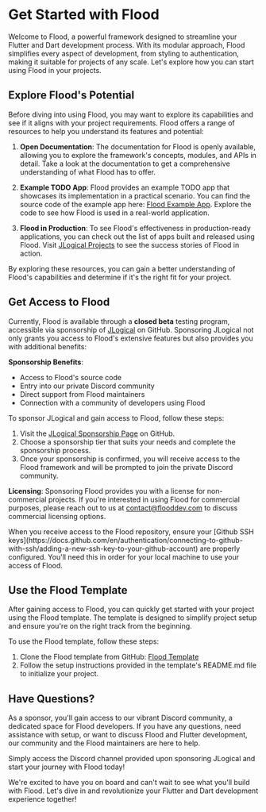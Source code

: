 
# Get Started with Flood

Welcome to Flood, a powerful framework designed to streamline your Flutter and Dart development process. With its modular approach, Flood simplifies every aspect of development, from styling to authentication, making it suitable for projects of any scale. Let's explore how you can start using Flood in your projects.

## Explore Flood's Potential

Before diving into using Flood, you may want to explore its capabilities and see if it aligns with your project requirements. Flood offers a range of resources to help you understand its features and potential:

1. **Open Documentation**: The documentation for Flood is openly available, allowing you to explore the framework's concepts, modules, and APIs in detail. Take a look at the documentation to get a comprehensive understanding of what Flood has to offer.

2. **Example TODO App**: Flood provides an example TODO app that showcases its implementation in a practical scenario. You can find the source code of the example app here: [Flood Example App](https://github.com/JLogical-Apps/flood-example). Explore the code to see how Flood is used in a real-world application.

3. **Flood in Production**: To see Flood's effectiveness in production-ready applications, you can check out the list of apps built and released using Flood. Visit [JLogical Projects](https://www.jlogical.com/projects) to see the success stories of Flood in action.

By exploring these resources, you can gain a better understanding of Flood's capabilities and determine if it's the right fit for your project.

## Get Access to Flood

Currently, Flood is available through a **closed beta** testing program, accessible via sponsorship of [JLogical](https://jlogical.com/) on GitHub. Sponsoring JLogical not only grants you access to Flood's extensive features but also provides you with additional benefits:

**Sponsorship Benefits**:

-   Access to Flood's source code
-   Entry into our private Discord community
-   Direct support from Flood maintainers
-   Connection with a community of developers using Flood

To sponsor JLogical and gain access to Flood, follow these steps:

1. Visit the [JLogical Sponsorship Page](https://github.com/sponsors/JLogical-Apps/) on GitHub.
2. Choose a sponsorship tier that suits your needs and complete the sponsorship process.
3. Once your sponsorship is confirmed, you will receive access to the Flood framework and will be prompted to join the private Discord community.

**Licensing**: Sponsoring Flood provides you with a license for non-commercial projects. If you're interested in using Flood for commercial purposes, please reach out to us at contact@flooddev.com to discuss commercial licensing options.

<Callout type="info" emoji="ℹ️">
    When you receive access to the Flood repository, ensure your [Github SSH
    keys](https://docs.github.com/en/authentication/connecting-to-github-with-ssh/adding-a-new-ssh-key-to-your-github-account)
    are properly configured. You'll need this in order for your local machine to
    use your access of Flood.
</Callout>

## Use the Flood Template

After gaining access to Flood, you can quickly get started with your project using the Flood template. The template is designed to simplify project setup and ensure you're on the right track from the beginning.

To use the Flood template, follow these steps:

1. Clone the Flood template from GitHub: [Flood Template](https://github.com/JLogical-Apps/flood-template)
2. Follow the setup instructions provided in the template's README.md file to initialize your project.

## Have Questions?

As a sponsor, you'll gain access to our vibrant Discord community, a dedicated space for Flood developers. If you have any questions, need assistance with setup, or want to discuss Flood and Flutter development, our community and the Flood maintainers are here to help.

Simply access the Discord channel provided upon sponsoring JLogical and start your journey with Flood today!

We're excited to have you on board and can't wait to see what you'll build with Flood. Let's dive in and revolutionize your Flutter and Dart development experience together!
